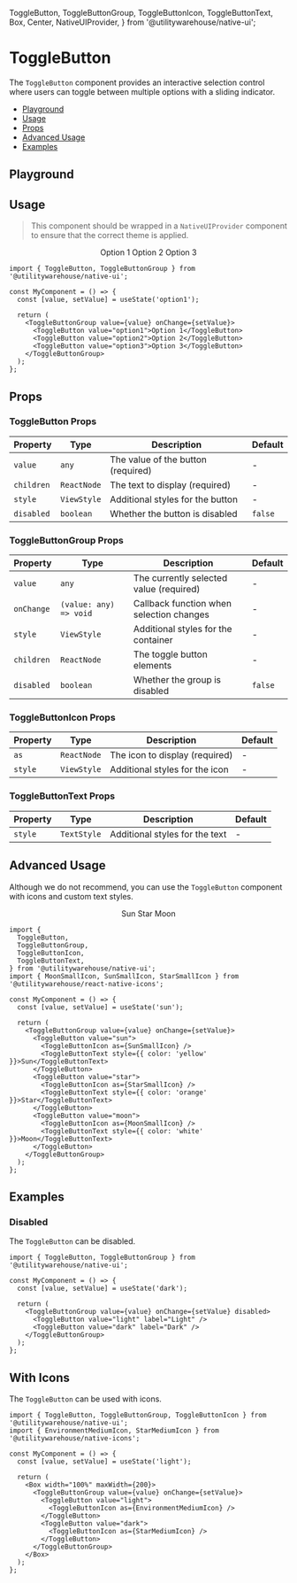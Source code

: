   ToggleButton,
  ToggleButtonGroup,
  ToggleButtonIcon,
  ToggleButtonText,
  Box,
  Center,
  NativeUIProvider,
} from '@utilitywarehouse/native-ui';

<Meta of={Stories} />

<BackToTopButton />

# ToggleButton

The `ToggleButton` component provides an interactive selection control where users can toggle between multiple options with a sliding indicator.

- [Playground](#playground)
- [Usage](#usage)
- [Props](#props)
- [Advanced Usage](#advanced-usage)
- [Examples](#examples)

## Playground

<Canvas of={Stories.Basic} />

## Usage

> This component should be wrapped in a `NativeUIProvider` component to ensure that the correct theme is applied.

<Canvas>
  <NativeUIProvider>
    <Center>
      <Box width="100%" maxWidth={400}>
        <ToggleButtonGroup value="option1">
          <ToggleButton value="option1">Option 1</ToggleButton>
          <ToggleButton value="option2">Option 2</ToggleButton>
          <ToggleButton value="option3">Option 3</ToggleButton>
        </ToggleButtonGroup>
      </Box>
    </Center>
  </NativeUIProvider>
</Canvas>

```tsx
import { ToggleButton, ToggleButtonGroup } from '@utilitywarehouse/native-ui';

const MyComponent = () => {
  const [value, setValue] = useState('option1');

  return (
    <ToggleButtonGroup value={value} onChange={setValue}>
      <ToggleButton value="option1">Option 1</ToggleButton>
      <ToggleButton value="option2">Option 2</ToggleButton>
      <ToggleButton value="option3">Option 3</ToggleButton>
    </ToggleButtonGroup>
  );
};
```

## Props

### ToggleButton Props

| Property   | Type        | Description                        | Default |
| ---------- | ----------- | ---------------------------------- | ------- |
| `value`    | `any`       | The value of the button (required) | -       |
| `children` | `ReactNode` | The text to display (required)     | -       |
| `style`    | `ViewStyle` | Additional styles for the button   | -       |
| `disabled` | `boolean`   | Whether the button is disabled     | `false` |

### ToggleButtonGroup Props

| Property   | Type                   | Description                              | Default |
| ---------- | ---------------------- | ---------------------------------------- | ------- |
| `value`    | `any`                  | The currently selected value (required)  | -       |
| `onChange` | `(value: any) => void` | Callback function when selection changes | -       |
| `style`    | `ViewStyle`            | Additional styles for the container      | -       |
| `children` | `ReactNode`            | The toggle button elements               | -       |
| `disabled` | `boolean`              | Whether the group is disabled            | `false` |

### ToggleButtonIcon Props

| Property | Type        | Description                    | Default |
| -------- | ----------- | ------------------------------ | ------- |
| `as`     | `ReactNode` | The icon to display (required) | -       |
| `style`  | `ViewStyle` | Additional styles for the icon | -       |

### ToggleButtonText Props

| Property | Type        | Description                    | Default |
| -------- | ----------- | ------------------------------ | ------- |
| `style`  | `TextStyle` | Additional styles for the text | -       |

## Advanced Usage

Although we do not recommend, you can use the `ToggleButton` component with icons and custom text styles.

<Canvas>
  <NativeUIProvider>
    <Center>
      <Box width="100%" maxWidth={400}>
        <ToggleButtonGroup value="sun">
          <ToggleButton value="sun">
            <ToggleButtonIcon as={SunSmallIcon} />
            <ToggleButtonText style={{ color: 'yellow' }}>Sun</ToggleButtonText>
          </ToggleButton>
          <ToggleButton value="star">
            <ToggleButtonIcon as={StarSmallIcon} />
            <ToggleButtonText style={{ color: 'orange' }}>Star</ToggleButtonText>
          </ToggleButton>
          <ToggleButton value="moon">
            <ToggleButtonIcon as={MoonSmallIcon} />
            <ToggleButtonText style={{ color: 'white' }}>Moon</ToggleButtonText>
          </ToggleButton>
        </ToggleButtonGroup>
      </Box>
    </Center>
  </NativeUIProvider>
</Canvas>

```tsx
import {
  ToggleButton,
  ToggleButtonGroup,
  ToggleButtonIcon,
  ToggleButtonText,
} from '@utilitywarehouse/native-ui';
import { MoonSmallIcon, SunSmallIcon, StarSmallIcon } from '@utilitywarehouse/react-native-icons';

const MyComponent = () => {
  const [value, setValue] = useState('sun');

  return (
    <ToggleButtonGroup value={value} onChange={setValue}>
      <ToggleButton value="sun">
        <ToggleButtonIcon as={SunSmallIcon} />
        <ToggleButtonText style={{ color: 'yellow' }}>Sun</ToggleButtonText>
      </ToggleButton>
      <ToggleButton value="star">
        <ToggleButtonIcon as={StarSmallIcon} />
        <ToggleButtonText style={{ color: 'orange' }}>Star</ToggleButtonText>
      </ToggleButton>
      <ToggleButton value="moon">
        <ToggleButtonIcon as={MoonSmallIcon} />
        <ToggleButtonText style={{ color: 'white' }}>Moon</ToggleButtonText>
      </ToggleButton>
    </ToggleButtonGroup>
  );
};
```

## Examples

### Disabled

The `ToggleButton` can be disabled.

<Canvas of={Stories.Disabled} />

```tsx
import { ToggleButton, ToggleButtonGroup } from '@utilitywarehouse/native-ui';

const MyComponent = () => {
  const [value, setValue] = useState('dark');

  return (
    <ToggleButtonGroup value={value} onChange={setValue} disabled>
      <ToggleButton value="light" label="Light" />
      <ToggleButton value="dark" label="Dark" />
    </ToggleButtonGroup>
  );
};
```

## With Icons

The `ToggleButton` can be used with icons.

<Canvas of={Stories.Icons} />

```tsx
import { ToggleButton, ToggleButtonGroup, ToggleButtonIcon } from '@utilitywarehouse/native-ui';
import { EnvironmentMediumIcon, StarMediumIcon } from '@utilitywarehouse/native-icons';

const MyComponent = () => {
  const [value, setValue] = useState('light');

  return (
    <Box width="100%" maxWidth={200}>
      <ToggleButtonGroup value={value} onChange={setValue}>
        <ToggleButton value="light">
          <ToggleButtonIcon as={EnvironmentMediumIcon} />
        </ToggleButton>
        <ToggleButton value="dark">
          <ToggleButtonIcon as={StarMediumIcon} />
        </ToggleButton>
      </ToggleButtonGroup>
    </Box>
  );
};
```
